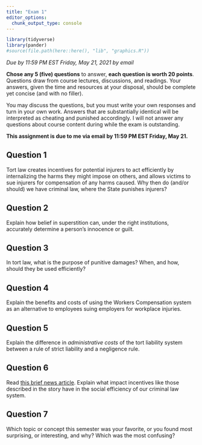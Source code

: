 ```yaml
---
title: "Exam 1"
editor_options: 
  chunk_output_type: console
---
```


```r
library(tidyverse)
library(pander)
#source(file.path(here::here(), "lib", "graphics.R"))
```

*Due by 11:59 PM EST Friday, May 21, 2021 by email*

**Chose any 5 (five) questions** to answer, **each question is worth 20 points**. Questions draw from course lectures, discussions, and readings. Your answers, given the time and resources at your disposal, should be complete yet concise (and with no filler).

You may discuss the questions, but you must write your own responses and turn in your own work. Answers that are substantially identical will be interpreted as cheating and punished accordingly. I will not answer any questions about course content during while the exam is outstanding.

**This assignment is due to me via email by 11:59 PM EST Friday, May 21.**

## Question 1

Tort law creates incentives for potential injurers to act efficiently by internalizing the harms they might impose on others, and allows victims to sue injurers for compensation of any harms caused. Why then do (and/or should) we have criminal law, where the State punishes injurers?

## Question 2

Explain how belief in superstition can, under the right institutions, accurately determine a person’s innocence or guilt.

## Question 3

In tort law, what is the purpose of punitive damages? When, and how, should they be used efficiently?

## Question 4

Explain the benefits and costs of using the Workers Compensation system as an alternative to employees suing employers for workplace injuries.

## Question 5

Explain the difference in *administrative costs* of the tort liability system between a rule of strict liability and a negligence rule.

## Question 6

Read [this brief news article](http://www.thenewspaper.com/news/20/2068.asp). Explain what impact incentives like those described in the story have in the social efficiency of our criminal law system.

## Question 7

Which topic  or concept this semester was your favorite, or you found most surprising, or interesting, and why? Which was the most confusing?